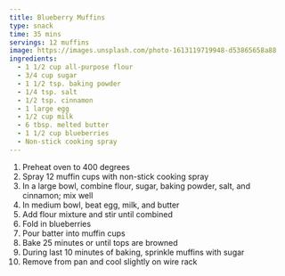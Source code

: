 ```yaml
---
title: Blueberry Muffins
type: snack
time: 35 mins
servings: 12 muffins
image: https://images.unsplash.com/photo-1613119719948-d53865658a88
ingredients:
  - 1 1/2 cup all-purpose flour
  - 3/4 cup sugar
  - 1 1/2 tsp. baking powder
  - 1/4 tsp. salt
  - 1/2 tsp. cinnamon
  - 1 large egg
  - 1/2 cup milk
  - 6 tbsp. melted butter
  - 1 1/2 cup blueberries
  - Non-stick cooking spray
---
```


1. Preheat oven to 400 degrees
1. Spray 12 muffin cups with non-stick cooking spray
1. In a large bowl, combine flour, sugar, baking powder, salt, and cinnamon; mix well
1. In medium bowl, beat egg, milk, and butter
1. Add flour mixture and stir until combined
1. Fold in blueberries
1. Pour batter into muffin cups
1. Bake 25 minutes or until tops are browned
1. During last 10 minutes of baking, sprinkle muffins with sugar
1. Remove from pan and cool slightly on wire rack
